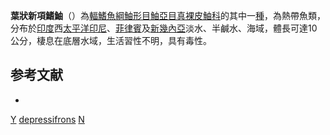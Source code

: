 {{Speciesbox
| taxon = Neovespicula depressifrons
| binomial_authority = [[Richardson|Richardson]], 1848
| image = Vespicula depressifrons (Wroclaw zoo).JPG
| image_caption = 葉狀新項鰭鮋
| status = NE
| status_system = IUCN3.1
| synonyms = *''Apistes depressifrons, Richardson, 1848''
*''Vespicula depressifrons, Richardson, 1848''
*''Vespicula depressiforms, Richardson, 1848''
}}
'''葉狀新項鰭鮋'''（{{lang-la|''Neovespicula depressifrons''}}）為[[輻鰭魚綱|輻鰭魚綱]][[鮋形目|鮋形目]][[鮋亞目|鮋亞目]][[真裸皮鮋科|真裸皮鮋科]]的其中一[[種|種]]，為熱帶魚類，分布於[[印度|印度]]西[[太平洋|太平洋]][[印尼|印尼]]、[[菲律賓|菲律賓]]及[[新幾內亞|新幾內亞]]淡水、半鹹水、海域，體長可達10公分，棲息在底層水域，生活習性不明，具有毒性。

==参考文献==
*{{FishBase_species|genus=Neovespicula|species=depressifrons |year=2014|month=5}}

{{鮋形目小作品}}

{{Taxonbar}}
[[Category:有毒魚類|Y]]
[[Category:新項鰭鮋屬|depressifrons]]
[[Category:1848年描述的鱼类|N]]
